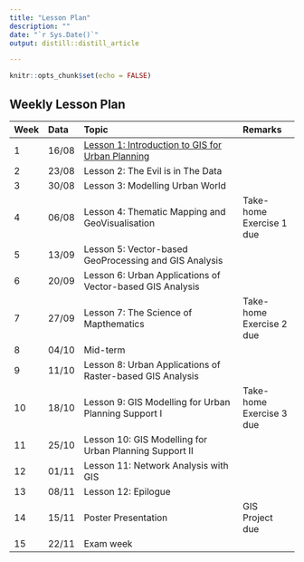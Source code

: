 ```yaml
---
title: "Lesson Plan"
description: ""
date: "`r Sys.Date()`"
output: distill::distill_article

---
```


```r
knitr::opts_chunk$set(echo = FALSE)
```

## Weekly Lesson Plan

-------------------------------------------------------------------------------------------------------------------------
Week Data    Topic 	                                                                            Remarks
---- ------- ---------------------------------------------------------------------------------  -------------------------
1    16/08   [Lesson 1: Introduction to GIS for Urban Planning](outline/lesson01_outline.html)
 
2    23/08   Lesson 2: The Evil is in The Data 	

3    30/08   Lesson 3: Modelling Urban World 	

4    06/08   Lesson 4: Thematic Mapping and GeoVisualisation                                     Take-home Exercise 1 due	

5    13/09   Lesson 5: Vector-based GeoProcessing and GIS Analysis 	

6    20/09   Lesson 6: Urban Applications of Vector-based GIS Analysis 	

7    27/09   Lesson 7: The Science of Mapthematics                                               Take-home Exercise 2 due

8    04/10   Mid-term 	

9    11/10   Lesson 8: Urban Applications of Raster-based GIS Analysis 	

10   18/10   Lesson 9: GIS Modelling for Urban Planning Support I 	                             Take-home Exercise 3 due

11   25/10   Lesson 10: GIS Modelling for Urban Planning Support II

12   01/11   Lesson 11: Network Analysis with GIS 	

13   08/11   Lesson 12: Epilogue 	

14   15/11	 Poster Presentation                                                                 GIS Project due

15   22/11   Exam week 	
------------------------------------------------------------------------------------------------------------------------



